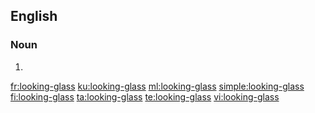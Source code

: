 ==English==

===Noun===
{{en-noun|looking-glasses}}

# {{alternative spelling of|[[looking glass]]}}

[[fr:looking-glass]]
[[ku:looking-glass]]
[[ml:looking-glass]]
[[simple:looking-glass]]
[[fi:looking-glass]]
[[ta:looking-glass]]
[[te:looking-glass]]
[[vi:looking-glass]]